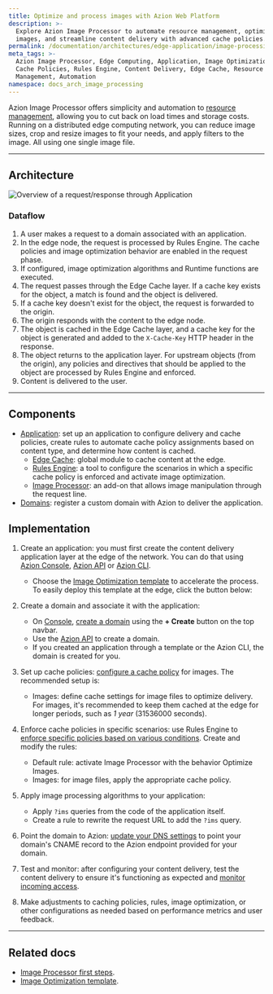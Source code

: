 ```yaml
---
title: Optimize and process images with Azion Web Platform
description: >-
  Explore Azion Image Processor to automate resource management, optimize
  images, and streamline content delivery with advanced cache policies.
permalink: /documentation/architectures/edge-application/image-processing/
meta_tags: >-
  Azion Image Processor, Edge Computing, Application, Image Optimization,
  Cache Policies, Rules Engine, Content Delivery, Edge Cache, Resource
  Management, Automation
namespace: docs_arch_image_processing
---
```



Azion Image Processor offers simplicity and automation to [resource management](https://www.azion.com/en/solutions/image-processing-and-optimization/), allowing you to cut back on load times and storage costs. Running on a distributed edge computing network, you can reduce image sizes, crop and resize images to fit your needs, and apply filters to the image. All using one single image file.

---

## Architecture

![Overview of a request/response through Application](/assets/docs/images/uploads/image-optimization.png)

### Dataflow

1. A user makes a request to a domain associated with an application.
2. In the edge node, the request is processed by Rules Engine. The cache policies and image optimization behavior are enabled in the request phase.
3. If configured, image optimization algorithms and Runtime functions are executed.
4. The request passes through the Edge Cache layer. If a cache key exists for the object, a match is found and the object is delivered.
5. If a cache key doesn't exist for the object, the request is forwarded to the origin.
6. The origin responds with the content to the edge node. 
7. The object is cached in the Edge Cache layer, and a cache key for the object is generated and added to the `X-Cache-Key` HTTP header in the response.
8. The object returns to the application layer. For upstream objects (from the origin), any policies and directives that should be applied to the object are processed by Rules Engine and enforced.
9. Content is delivered to the user.

---

## Components

- [Application](/en/documentation/products/build/edge-application/): set up an application to configure delivery and cache policies, create rules to automate cache policy assignments based on content type, and determine how content is cached.
    - [Edge Cache](/en/documentation/products/build/edge-application/edge-cache/): global module to cache content at the edge.
    - [Rules Engine](/en/documentation/products/build/edge-application/rules-engine/): a tool to configure the scenarios in which a specific cache policy is enforced and activate image optimization.
    - [Image Processor](/en/documentation/products/build/edge-application/image-processor/): an add-on that allows image manipulation through the request line.
- [Domains](/en/documentation/products/build/edge-application/domains/): register a custom domain with Azion to deliver the application.

## Implementation
1. Create an application: you must first create the content delivery application layer at the edge of the network. You can do that using [Azion Console](https://console.azion.com), [Azion API](https://api.azion.com/#9c61e0fd-e7aa-4a5f-b29e-7f9d71b98d5f) or [Azion CLI](/en/documentation/products/azion-cli/overview/).
    - Choose the [Image Optimization template](https://console.azion.com/create/azion/image-optimization) to accelerate the process. To easily deploy this template at the edge, click the button below:

    <LinkButton
      label="Deploy the Image Optimization Template"
      link="https://console.azion.com/create/azion/image-optimization"
      icon="ai ai-azion"
      icon-pos="left"
      target="_blank"
    />

2. Create a domain and associate it with the application: 
    - On [Console](https://console.azion.com), [create a domain](/en/documentation/products/guides/configure-a-domain/) using the **+ Create** button on the top navbar.
    - Use the [Azion API](https://api.azion.com/#a258eabc-b419-47e6-be68-45c2ce0150dd) to create a domain.
    - If you created an application through a template or the Azion CLI, the domain is created for you.
3. Set up cache policies: [configure a cache policy](/en/documentation/products/guides/cache-settings/) for images. The recommended setup is:
    - Images: define cache settings for image files to optimize delivery. For images, it's recommended to keep them cached at the edge for longer periods, such as *1 year* (31536000 seconds).
4. Enforce cache policies in specific scenarios: use Rules Engine to [enforce specific policies based on various conditions](/en/documentation/products/guides/secure/work-with-rules-engine/). Create and modify the rules:
    - Default rule: activate Image Processor with the behavior Optimize Images.
    - Images: for image files, apply the appropriate cache policy.
5. Apply image processing algorithms to your application:
    - Apply `?ims` queries from the code of the application itself.
    - Create a rule to rewrite the request URL to add the `?ims` query.
6. Point the domain to Azion: [update your DNS settings](/en/documentation/products/guides/migrate-ns-to-azion/) to point your domain's CNAME record to the Azion endpoint provided for your domain.
7. Test and monitor: after configuring your content delivery, test the content delivery to ensure it's functioning as expected and [monitor incoming access](/en/documentation/products/observe/overview/).
8. Make adjustments to caching policies, rules, image optimization, or other configurations as needed based on performance metrics and user feedback.

---

## Related docs 

- [Image Processor first steps](/en/documentation/products/guides/image-processor/).
- [Image Optimization template](https://console.azion.com/create/azion/image-optimization).
